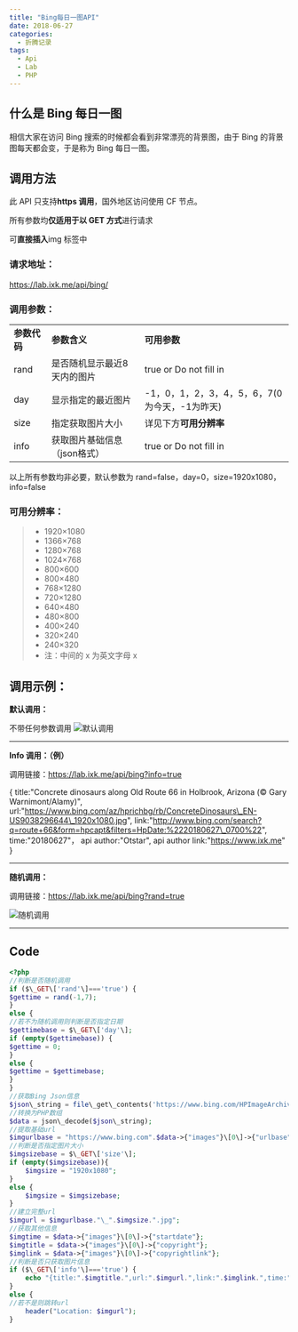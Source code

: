 ```yaml
---
title: "Bing每日一图API"
date: 2018-06-27
categories:
  - 折腾记录
tags:
  - Api
  - Lab
  - PHP
---
```


## 什么是 Bing 每日一图

相信大家在访问 Bing 搜索的时候都会看到非常漂亮的背景图，由于 Bing 的背景图每天都会变，于是称为 Bing 每日一图。

## 调用方法

此 API 只支持**https 调用**，国外地区访问使用 CF 节点。

所有参数均**仅适用于以 GET 方式**进行请求

可**直接插入**img 标签中

### 请求地址：

https://lab.ixk.me/api/bing/

### 调用参数：

<table>
  <tbody>
    <tr>
      <td>
        <strong>参数代码</strong>
      </td>
      <td>
        <strong>参数含义</strong>
      </td>
      <td>
        <strong>可用参数</strong>
      </td>
    </tr>
    <tr>
      <td>rand</td>
      <td>是否随机显示最近8天内的图片</td>
      <td>true or&nbsp;Do not fill in</td>
    </tr>
    <tr>
      <td>day</td>
      <td>显示指定的最近图片</td>
      <td>-1，0，1，2，3，4，5，6，7(0为今天，-1为昨天)</td>
    </tr>
    <tr>
      <td>size</td>
      <td>指定获取图片大小</td>
      <td>
        详见下方<strong>可用分辨率</strong>
      </td>
    </tr>
    <tr>
      <td>info</td>
      <td>获取图片基础信息（json格式）</td>
      <td>true or&nbsp;Do not fill in</td>
    </tr>
  </tbody>
</table>

以上所有参数均非必要，默认参数为 rand=false，day=0，size=1920x1080，info=false

### 可用分辨率：

> - 1920×1080
> - 1366×768
> - 1280×768
> - 1024×768
> - 800×600
> - 800×480
> - 768×1280
> - 720×1280
> - 640×480
> - 480×800
> - 400×240
> - 320×240
> - 240×320
> - 注：中间的 x 为英文字母 x

## 调用示例：

**默认调用：**

不带任何参数调用 ![默认调用](https://lab.ixk.me/api/bing/)

---

**Info 调用：（例）**

调用链接：https://lab.ixk.me/api/bing?info=true

{
title:"Concrete dinosaurs along Old Route 66 in Holbrook, Arizona (© Gary Warnimont/Alamy)",
url:"https://www.bing.com/az/hprichbg/rb/ConcreteDinosaurs\_EN-US9038296644\_1920x1080.jpg",
link:"http://www.bing.com/search?q=route+66&form=hpcapt&filters=HpDate:%2220180627\_0700%22",
time:"20180627"，
api author:"Otstar",
api author link:"https://www.ixk.me"
}

---

**随机调用：**

调用链接：https://lab.ixk.me/api/bing?rand=true

![随机调用](https://lab.ixk.me/api/bing?rand=true)

---

## Code

```php
<?php
//判断是否随机调用
if ($\_GET\['rand'\]==='true') {
$gettime = rand(-1,7);
}
else {
//若不为随机调用则判断是否指定日期
$gettimebase = $\_GET\['day'\];
if (empty($gettimebase)) {
$gettime = 0;
}
else {
$gettime = $gettimebase;
}
}
//获取Bing Json信息
$json\_string = file\_get\_contents('https://www.bing.com/HPImageArchive.aspx?format=js&idx='.$gettime.'&n=1');
//转换为PHP数组
$data = json\_decode($json\_string);
//提取基础url
$imgurlbase = "https://www.bing.com".$data->{"images"}\[0\]->{"urlbase"};
//判断是否指定图片大小
$imgsizebase = $\_GET\['size'\];
if (empty($imgsizebase)){
    $imgsize = "1920x1080";
}
else {
    $imgsize = $imgsizebase;
}
//建立完整url
$imgurl = $imgurlbase."\_".$imgsize.".jpg";
//获取其他信息
$imgtime = $data->{"images"}\[0\]->{"startdate"};
$imgtitle = $data->{"images"}\[0\]->{"copyright"};
$imglink = $data->{"images"}\[0\]->{"copyrightlink"};
//判断是否只获取图片信息
if ($\_GET\['info'\]==='true') {
    echo "{title:".$imgtitle.",url:".$imgurl.",link:".$imglink.",time:".$imgtime."api author:Otstar,api author link:https://www.ixk.me"."}";
}
else {
//若不是则跳转url
    header("Location: $imgurl");
}
```
